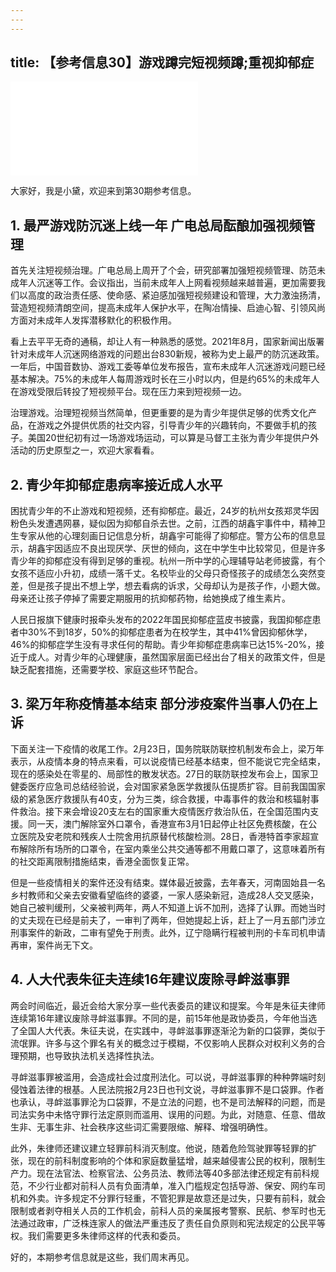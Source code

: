 ```yaml
---
---
---
```

title: 【参考信息30】游戏蹲完短视频蹲;重视抑郁症
---




<iframe src="//player.bilibili.com/player.html?&bvid=BV14L411Z76e&page=1&as_wide=1&high_quality=1&danmaku=1" scrolling="no" border="0" frameborder="no" framespacing="0" allowfullscreen></iframe>




大家好，我是小黛，欢迎来到第30期参考信息。

## 1. 最严游戏防沉迷上线一年 广电总局酝酿加强视频管理

首先关注短视频治理。广电总局上周开了个会，研究部署加强短视频管理、防范未成年人沉迷等工作。会议指出，当前未成年人上网看视频越来越普遍，更加需要我们以高度的政治责任感、使命感、紧迫感加强短视频建设和管理，大力激浊扬清，营造短视频清朗空间，提高未成年人保护水平，在陶冶情操、启迪心智、引领风尚方面对未成年人发挥潜移默化的积极作用。

看上去平平无奇的通稿，却让人有一种熟悉的感觉。2021年8月，国家新闻出版署针对未成年人沉迷网络游戏的问题出台830新规，被称为史上最严的防沉迷政策。一年后，中国音数协、游戏工委等单位发布报告，宣布未成年人沉迷游戏问题已经基本解决。75%的未成年人每周游戏时长在三小时以内，但是约65%的未成年人在游戏受限后转投了短视频平台。现在压力来到短视频一边。

治理游戏。治理短视频当然简单，但更重要的是为青少年提供足够的优秀文化产品，在游戏之外提供优质的社交内容，引导青少年的兴趣转向，不要做手机的孩子。美国20世纪初有过一场游戏场运动，可以算是马督工主张为青少年提供户外活动的历史原型之一，欢迎大家看看。

## 2. 青少年抑郁症患病率接近成人水平

困扰青少年的不止游戏和短视频，还有抑郁症。最近，24岁的杭州女孩郑灵华因粉色头发遭遇网暴，疑似因为抑郁自杀去世。之前，江西的胡鑫宇事件中，精神卫生专家从他的心理刻画日记信息分析，胡鑫宇可能得了抑郁症。警方公布的信息显示，胡鑫宇因适应不良出现厌学、厌世的倾向，这在中学生中比较常见，但是许多青少年的抑郁症没有得到足够的重视。杭州一所中学的心理辅导站老师披露，有个女孩不适应小升初，成绩一落千丈。名校毕业的父母只奇怪孩子的成绩怎么突然变差，但是孩子提出不想上学，想去看病的诉求，父母却认为是孩子作，小题大做。母亲还让孩子停掉了需要定期服用的抗抑郁药物，给她换成了维生素片。

人民日报旗下健康时报牵头发布的2022年国民抑郁症蓝皮书披露，我国抑郁症患者中30%不到18岁，50%的抑郁症患者为在校学生，其中41%曾因抑郁休学，46%的抑郁症学生没有寻求任何的帮助。青少年抑郁症患病率已达15%-20%，接近于成人。对青少年的心理健康，虽然国家层面已经出台了相关的政策文件，但是缺乏配套措施，还需要学校、家庭这些环节配合。

## 3. 梁万年称疫情基本结束 部分涉疫案件当事人仍在上诉

下面关注一下疫情的收尾工作。2月23日，国务院联防联控机制发布会上，梁万年表示，从疫情本身的特点来看，可以说疫情已经基本结束，但不能说它完全结束，现在的感染处在零星的、局部性的散发状态。27日的联防联控发布会上，国家卫健委医疗应急司总结经验说，会对国家紧急医学救援队伍提质扩容。目前我国国家级的紧急医疗救援队有40支，分为三类，综合救援，中毒事件的救治和核辐射事件救治。接下来会增设20支左右的国家重大疫情医疗救治队伍，在全国范围内支援。同一天，澳门解除室外口罩令，香港宣布3月1日起停止社区免费核酸，在公立医院及安老院和残疾人士院舍用抗原替代核酸检测。28日，香港特首李家超宣布解除所有场所的口罩令，在室内乘坐公共交通等都不用戴口罩了，这意味着所有的社交距离限制措施结束，香港全面恢复正常。

但是一些疫情相关的案件还没有结束。媒体最近披露，去年春天，河南固始县一名乡村教师和父亲去安徽看望临终的婆婆，一家人感染新冠，造成28人交叉感染，她自己被判缓刑，父亲被判两年，两人不知道上诉不加刑，选择了认罪。而她当时的丈夫现在已经是前夫了，一审判了两年，但她提起上诉，赶上了一月五部门涉立刑事案件的新政，二审有望免于刑责。此外，辽宁隐瞒行程被判刑的卡车司机申请再审，案件尚无下文。

## 4. 人大代表朱征夫连续16年建议废除寻衅滋事罪

两会时间临近，最近会给大家分享一些代表委员的建议和提案。今年是朱征夫律师连续第16年建议废除寻衅滋事罪。不同的是，前15年他是政协委员，今年他当选了全国人大代表。朱征夫说，在实践中，寻衅滋事罪逐渐沦为新的口袋罪，类似于流氓罪。许多与这个罪名有关的概念过于模糊，不仅影响人民群众对权利义务的合理预期，也导致执法机关选择性执法。

寻衅滋事罪被滥用，会造成社会过度刑法化。可以说，寻衅滋事罪的种种弊端时刻侵蚀着法律的根基。人民法院报2月23日也刊文说，寻衅滋事罪不是口袋罪。作者也承认，寻衅滋事罪沦为口袋罪，不是立法的问题，也不是司法解释的问题，而是司法实务中未恪守罪行法定原则而滥用、误用的问题。为此，对随意、任意、借故生非、无事生非、社会秩序这些词汇需要限缩、解释、增强明确性。

此外，朱律师还建议建立轻罪前科消灭制度。他说，随着危险驾驶罪等轻罪的扩张，现在的前科制度影响的个体和家庭数量猛增，越来越侵害公民的权利，限制生产力。现在法官法、检察官法、公务员法、教师法等40多部法律还规定有前科规范，不少行业都对前科人员有负面清单，准入门槛规定包括导游、保安、网约车司机和外卖。许多规定不分罪行轻重，不管犯罪是故意还是过失，只要有前科，就会限制或者剥夺相关人员的工作机会，前科人员的亲属报考警察、民航、参军时也无法通过政审，广泛株连家人的做法严重违反了责任自负原则和宪法规定的公民平等权。我们需要更多朱律师这样的代表和委员。

好的，本期参考信息就是这些，我们周末再见。
